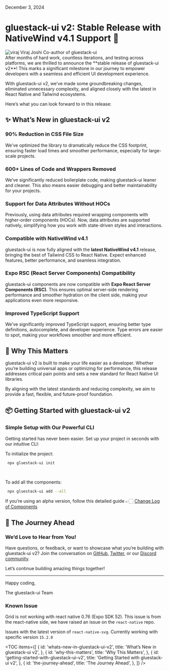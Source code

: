 
<Text className="text-sm pt-2">December 3, 2024</Text>

# gluestack-ui v2: Stable Release with NativeWind v4.1 Support 🚀

<HStack className="gap-3 items-center">
  <Box className="h-8 w-8 rounded-full overflow-hidden">
    <Image
      source={{ uri: 'https://avatars.githubusercontent.com/u/66306233?v=4' }}
      alt="viraj"
      className="h-8 w-8"
    />
  </Box>
  <Box>
    <Text className="text-sm font-bold text-typography-900">Viraj Joshi</Text>
    <Text className="text-sm">Co-author of gluestack-ui</Text>
  </Box>
</HStack>

<br />

<Text className="text-sm font-medium font-mono leading-normal">
After months of hard work, countless iterations, and testing across platforms, we are thrilled to announce the **stable release of gluestack-ui v2**! This marks a significant milestone in our journey to empower developers with a seamless and efficient UI development experience.

With gluestack-ui v2, we’ve made some groundbreaking changes, eliminated unnecessary complexity, and aligned closely with the latest in React Native and Tailwind ecosystems.

Here’s what you can look forward to in this release:

</Text>

## ✨ What’s New in gluestack-ui v2

### **90% Reduction in CSS File Size**

We’ve optimized the library to dramatically reduce the CSS footprint, ensuring faster load times and smoother performance, especially for large-scale projects.

### **600+ Lines of Code and Wrappers Removed**

We’ve significantly reduced boilerplate code, making gluestack-ui leaner and cleaner. This also means easier debugging and better maintainability for your projects.

### **Support for Data Attributes Without HOCs**

Previously, using data attributes required wrapping components with higher-order components (HOCs). Now, data attributes are supported natively, simplifying how you work with state-driven styles and interactions.

### **Compatible with NativeWind v4.1**

gluestack-ui is now fully aligned with the **latest NativeWind v4.1** release, bringing the best of Tailwind CSS to React Native. Expect enhanced features, better performance, and seamless integration.

### **Expo RSC (React Server Components) Compatibility**

gluestack-ui components are now compatible with **Expo React Server Components (RSC)**. This ensures optimal server-side rendering performance and smoother hydration on the client side, making your applications even more responsive.

### **Improved TypeScript Support**

We’ve significantly improved TypeScript support, ensuring better type definitions, autocomplete, and developer experience. Type errors are easier to spot, making your workflows smoother and more efficient.

## 🎉 **Why This Matters**

gluestack-ui v2 is built to make your life easier as a developer. Whether you’re building universal apps or optimizing for performance, this release addresses critical pain points and sets a new standard for React Native UI libraries.

By aligning with the latest standards and reducing complexity, we aim to provide a fast, flexible, and future-proof foundation.

## 📦 **Getting Started with gluestack-ui v2**

### Simple Setup with Our Powerful CLI

Getting started has never been easier. Set up your project in seconds with our intuitive CLI:

To initialize the project:

```bash
 npx gluestack-ui init
```

<br />

To add all the components:

```bash
 npx gluestack-ui add --all
```

If you’re using an alpha version, follow this detailed guide 👉🏻 [Change Log of Components](https://geekyants.notion.site/Change-log-of-components-13c1684eb34980ec9a3cd651a83452a7)

## 🚀 **The Journey Ahead**

<BlogQuote
  quote="This is just the beginning of gluestack-ui v2. As always, we will keep evolving with the ever-changing landscape of JavaScript! Expect frequent updates, enhancements, and exciting features shortly!"
  authorName="Sanket Sahu"
  authorTitle="Creator of gluestack-ui"
  authorImage="https://avatars.githubusercontent.com/u/1733433?v=4"
  authorInitials="SS"
/>

### **We’d Love to Hear from You!**

Have questions, or feedback, or want to showcase what you’re building with gluestack-ui v2? Join the conversation on [GitHub](https://github.com/gluestack/gluestack-ui), [Twitter](https://twitter.com/gluestack), or our [Discord community](https://discord.com/invite/V5SU7HZSAQ).

Let’s continue building amazing things together!

---

Happy coding,

The gluestack-ui Team

### Known Issue

Grid is not working with react native 0.76 (Expo SDK 52). This issue is from the react-native side, we have raised an issue on the `react-native` repo.

Issues with the latest version of `react-native-svg`. Currently working with specific version `15.2.0`

<TOC
  items={[
    {
      id: 'whats-new-in-gluestack-ui-v2',
      title: 'What’s New in gluestack-ui v2',
    },
    {
      id: 'why-this-matters',
      title: 'Why This Matters',
    },
    {
      id: 'getting-started-with-gluestack-ui-v2',
      title: 'Getting Started with gluestack-ui v2',
    },
    {
      id: 'the-journey-ahead',
      title: 'The Journey Ahead',
    },
  ]}
/>
